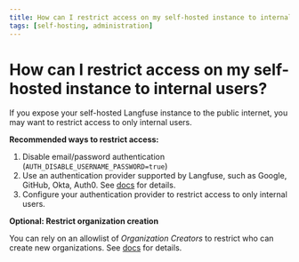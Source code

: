 ```yaml
---
title: How can I restrict access on my self-hosted instance to internal users?
tags: [self-hosting, administration]
---
```


# How can I restrict access on my self-hosted instance to internal users?

If you expose your self-hosted Langfuse instance to the public internet, you may want to restrict access to only internal users.

**Recommended ways to restrict access:**

1. Disable email/password authentication (`AUTH_DISABLE_USERNAME_PASSWORD=true`)
2. Use an authentication provider supported by Langfuse, such as Google, GitHub, Okta, Auth0. See [docs](/self-hosting/security/authentication-and-sso) for details.
3. Configure your authentication provider to restrict access to only internal users.

**Optional: Restrict organization creation**

You can rely on an allowlist of _Organization Creators_ to restrict who can create new organizations. See [docs](/self-hosting/administration/organization-creators) for details.
